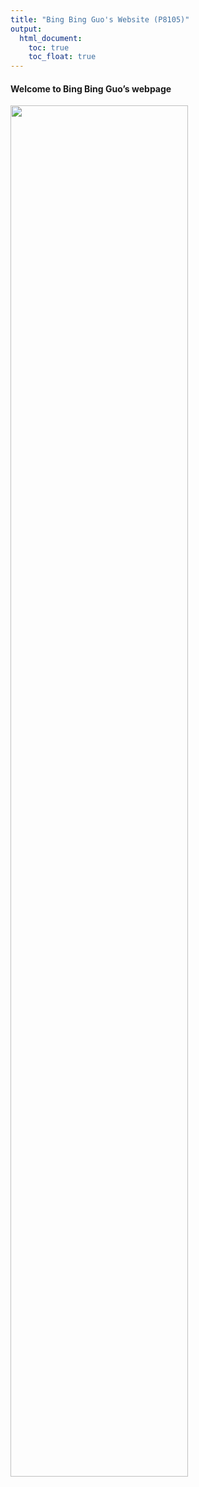 ```yaml
---
title: "Bing Bing Guo's Website (P8105)"
output: 
  html_document:
    toc: true
    toc_float: true
---
```


#### Welcome to Bing Bing Guo's webpage 


<img src="images/IMG_8560.jpg" style="width:75%">
